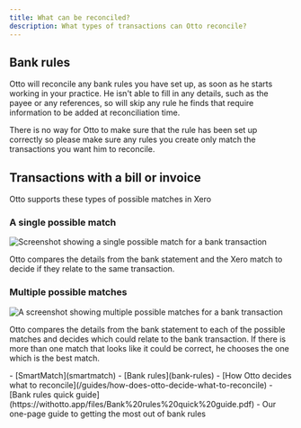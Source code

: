 ```yaml
---
title: What can be reconciled?
description: What types of transactions can Otto reconcile?
---
```



## Bank rules
Otto will reconcile any bank rules you have set up, as soon as he starts working in your practice. He isn't able to fill in any details, such as the payee or any references, so will skip any rule he finds that require information to be added at reconciliation time.

There is no way for Otto to make sure that the rule has been set up correctly so please make sure any rules you create only match the transactions you want him to reconcile.

## Transactions with a bill or invoice
Otto supports these types of possible matches in Xero

### A single possible match
![Screenshot showing a single possible match for a bank transaction](../../../assets/guides/what-can-be-reconciled/single-possible-match.png)

Otto compares the details from the bank statement and the Xero match to decide if they relate to the same transaction.

### Multiple possible matches
![A screenshot showing multiple possible matches for a bank transaction](../../../assets/guides/what-can-be-reconciled/multiple-possible-matches.png)

Otto compares the details from the bank statement to each of the possible matches and decides which could relate to the bank transaction. If there is more than one match that looks like it could be correct, he chooses the one which is the best match.

<Aside type="tip" title="Related pages">
    - [SmartMatch](smartmatch)
    - [Bank rules](bank-rules)
    - [How Otto decides what to reconcile](/guides/how-does-otto-decide-what-to-reconcile)
    - [Bank rules quick guide](https://withotto.app/files/Bank%20rules%20quick%20guide.pdf) - Our one-page guide to getting the most out of bank rules
</Aside>
